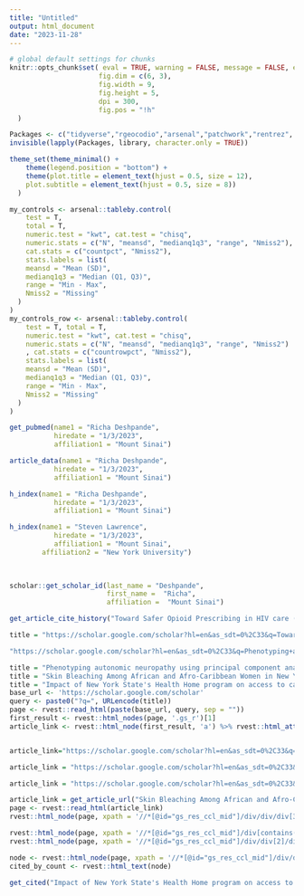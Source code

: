```yaml
---
title: "Untitled"
output: html_document
date: "2023-11-28"
---
```


```r
# global default settings for chunks
knitr::opts_chunk$set( eval = TRUE, warning = FALSE, message = FALSE, echo = T,
                      fig.dim = c(6, 3),
                      fig.width = 9,
                      fig.height = 5,
                      dpi = 300,
                      fig.pos = "!h"
  )

Packages <- c("tidyverse","rgeocodio","arsenal","patchwork","rentrez", "lubridate")
invisible(lapply(Packages, library, character.only = TRUE))

theme_set(theme_minimal() +
    theme(legend.position = "bottom") +
    theme(plot.title = element_text(hjust = 0.5, size = 12),
    plot.subtitle = element_text(hjust = 0.5, size = 8))
  )

my_controls <- arsenal::tableby.control(
    test = T,
    total = T,
    numeric.test = "kwt", cat.test = "chisq",
    numeric.stats = c("N", "meansd", "medianq1q3", "range", "Nmiss2"),
    cat.stats = c("countpct", "Nmiss2"),
    stats.labels = list(
    meansd = "Mean (SD)",
    medianq1q3 = "Median (Q1, Q3)",
    range = "Min - Max",
    Nmiss2 = "Missing"
  )
)
my_controls_row <- arsenal::tableby.control(
    test = T, total = T,
    numeric.test = "kwt", cat.test = "chisq",
    numeric.stats = c("N", "meansd", "medianq1q3", "range", "Nmiss2")
    , cat.stats = c("countrowpct", "Nmiss2"),
    stats.labels = list(
    meansd = "Mean (SD)",
    medianq1q3 = "Median (Q1, Q3)",
    range = "Min - Max",
    Nmiss2 = "Missing"
  )
)
```


```r



get_pubmed(name1 = "Richa Deshpande",
           hiredate = "1/3/2023", 
           affiliation1 = "Mount Sinai") 

article_data(name1 = "Richa Deshpande",
           hiredate = "1/3/2023", 
           affiliation1 = "Mount Sinai") 

h_index(name1 = "Richa Deshpande",
           hiredate = "1/3/2023", 
           affiliation1 = "Mount Sinai") 

h_index(name1 = "Steven Lawrence",
           hiredate = "1/3/2023", 
           affiliation1 = "Mount Sinai",
        affiliation2 = "New York University") 
              
              

scholar::get_scholar_id(last_name = "Deshpande",
                        first_name =  "Richa",
                        affiliation =  "Mount Sinai")

get_article_cite_history("Toward Safer Opioid Prescribing in HIV care (TOWER): a mixed-methods, cluster-randomized trial.")

title = "https://scholar.google.com/scholar?hl=en&as_sdt=0%2C33&q=Toward+Safer+Opioid+Prescribing+in+HIV+care+%28TOWER%29%3A+a+mixed-methods%2C+cluster-randomized+trial.&btnG="

"https://scholar.google.com/scholar?hl=en&as_sdt=0%2C33&q=Phenotyping+autonomic+neuropathy+using+principal+component+analysis.&btnG="

title = "Phenotyping autonomic neuropathy using principal component analysis."
title = "Skin Bleaching Among African and Afro-Caribbean Women in New York City: Primary Findings from a P30 Pilot Study"
title = "Impact of New York State's Health Home program on access to care among patients with diabetes."
base_url <- 'https://scholar.google.com/scholar'
query <- paste0("?q=", URLencode(title))
page <- rvest::read_html(paste(base_url, query, sep = ""))
first_result <- rvest::html_nodes(page, '.gs_r')[1]
article_link <- rvest::html_node(first_result, 'a') %>% rvest::html_attr("href")


article_link="https://scholar.google.com/scholar?hl=en&as_sdt=0%2C33&q=Phenotyping+autonomic+neuropathy+using+principal+component+analysis.&btnG="

article_link = "https://scholar.google.com/scholar?hl=en&as_sdt=0%2C33&q=Skin+bleaching+among+African+and+Afro-Caribbean+women+in+New+York+City%3A+Primary+findings+from+a+P30+pilot+study&btnG="

article_link = "https://scholar.google.com/scholar?hl=en&as_sdt=0%2C33&q=Impact+of+New+York+State%27s+Health+Home+program+on+access+to+care+among+patients+with+diabetes.&btnG="

article_link = get_article_url("Skin Bleaching Among African and Afro-Caribbean Women in New York City: Primary Findings from a P30 Pilot Study")
page <- rvest::read_html(article_link)
rvest::html_node(page, xpath = '//*[@id="gs_res_ccl_mid"]/div/div/div[3]/a[3]')

rvest::html_node(page, xpath = '//*[@id="gs_res_ccl_mid"]/div[contains(@class, "gs_fl")]//a[contains(text(), "Cited by")]') %>% rvest::html_text()
rvest::html_node(page, xpath = '//*[@id="gs_res_ccl_mid"]/div/div[2]/div[5]/a[3]') %>% rvest::html_text()

node <- rvest::html_node(page, xpath = '//*[@id="gs_res_ccl_mid"]/div/div/div[3]/a[3]')
cited_by_count <- rvest::html_text(node) 

get_cited("Impact of New York State's Health Home program on access to care among patients with diabetes.")


```



```r




```


